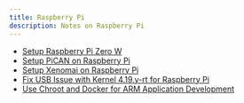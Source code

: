 ```yaml
---
title: Raspberry Pi
description: Notes on Raspberry Pi
---
```


* [Setup Raspberry Pi Zero W](/tech-notes/linux/raspberrypi/raspberrypi-zerow-setup)
* [Setup PiCAN on Raspberry Pi](/tech-notes/linux/raspberrypi/raspberrypi-pican)
* [Setup Xenomai on Raspberry Pi](/tech-notes/linux/raspberrypi/raspberrypi-xenomai)
* [Fix USB Issue with Kernel 4.19.y-rt for Raspberry Pi](/tech-notes/linux/raspberrypi/raspberrypi-rt-kernel-usb)
* [Use Chroot and Docker for ARM Application Development](/tech-notes/linux/raspberrypi/raspberrypi-cross-chroot-docker)
